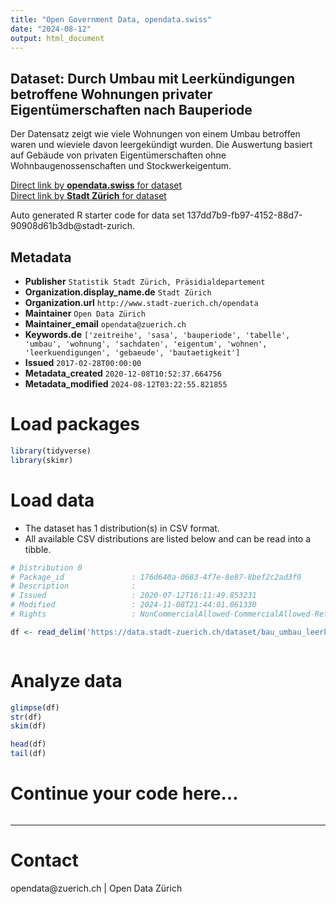 ```yaml
---
title: "Open Government Data, opendata.swiss"
date: "2024-08-12"
output: html_document
---
```


## Dataset: Durch Umbau mit Leerkündigungen betroffene Wohnungen privater Eigentümerschaften nach Bauperiode


Der Datensatz zeigt wie viele Wohnungen von einem Umbau betroffen waren und wieviele davon leergekündigt wurden. Die Auswertung basiert auf Gebäude von privaten Eigentümerschaften ohne Wohnbaugenossenschaften und Stockwerkeigentum.


[Direct link by **opendata.swiss** for dataset](https://opendata.swiss/de/dataset/durch-umbau-mit-leerkundigungen-betroffene-wohnungen-privater-eigentumerschaften-seit-2009)<br>
[Direct link by **Stadt Zürich** for dataset](https://data.stadt-zuerich.ch/dataset/bau_umbau_leerkuendigung_whg_baujahr_personen_od5051)

Auto generated R starter code for data set 137dd7b9-fb97-4152-88d7-90908d61b3db@stadt-zurich.

## Metadata

- **Publisher** `Statistik Stadt Zürich, Präsidialdepartement`
- **Organization.display_name.de** `Stadt Zürich`
- **Organization.url** `http://www.stadt-zuerich.ch/opendata`
- **Maintainer** `Open Data Zürich`
- **Maintainer_email** `opendata@zuerich.ch`
- **Keywords.de** `['zeitreihe', 'sasa', 'bauperiode', 'tabelle', 'umbau', 'wohnung', 'sachdaten', 'eigentum', 'wohnen', 'leerkuendigungen', 'gebaeude', 'bautaetigkeit']`
- **Issued** `2017-02-28T00:00:00`
- **Metadata_created** `2020-12-08T10:52:37.664756`
- **Metadata_modified** `2024-08-12T03:22:55.821855`


# Load packages

```r

library(tidyverse)
library(skimr)

```

# Load data

-   The dataset has 1 distribution(s) in CSV format.
-   All available CSV distributions are listed below and can be read into a tibble.

```r

# Distribution 0
# Package_id               : 176d640a-0683-4f7e-8e87-8bef2c2ad3f9
# Description              : 
# Issued                   : 2020-07-12T16:11:49.853231
# Modified                 : 2024-11-08T21:44:01.061330
# Rights                   : NonCommercialAllowed-CommercialAllowed-ReferenceNotRequired

df <- read_delim('https://data.stadt-zuerich.ch/dataset/bau_umbau_leerkuendigung_whg_baujahr_personen_od5051/download/BAU505OD5051.csv')



```

# Analyze data

```r

glimpse(df)
str(df)
skim(df)

head(df)
tail(df)

```

# Continue your code here...

```r

```

------------------------------------------------------------------------

# Contact

opendata@zuerich.ch | Open Data Zürich

